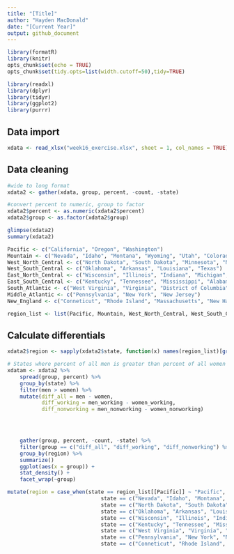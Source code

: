 ```yaml
---
title: "[Title]"
author: "Hayden MacDonald"
date: "[Current Year]"
output: github_document
---
```


```r
library(formatR)
library(knitr)
opts_chunk$set(echo = TRUE)
opts_chunk$set(tidy.opts=list(width.cutoff=50),tidy=TRUE)

library(readxl)
library(dplyr)
library(tidyr)
library(ggplot2)
library(purrr)
```


## Data import
```r
xdata <- read_xlsx("week16_exercise.xlsx", sheet = 1, col_names = TRUE)
```

## Data cleaning
```r
#wide to long format
xdata2 <- gather(xdata, group, percent, -count, -state)

#convert percent to numeric, group to factor
xdata2$percent <- as.numeric(xdata2$percent)
xdata2$group <- as.factor(xdata2$group)

glimpse(xdata2)
summary(xdata2)
```

```r
Pacific <- c("California", "Oregon", "Washington")
Mountain <- c("Nevada", "Idaho", "Montana", "Wyoming", "Utah", "Colorado", "New Mexico", "Arizona")
West_North_Central <- c("North Dakota", "South Dakota", "Minnesota", "Nebraska", "Kansas", "Iowa", "Missouri")
West_South_Central <- c("Oklahoma", "Arkansas", "Louisiana", "Texas")
East_North_Central <- c("Wisconsin", "Illinois", "Indiana", "Michigan", "Ohio")
East_South_Central <- c("Kentucky", "Tennessee", "Mississippi", "Alabama") 
South_Atlantic <- c("West Virginia", "Virginia", "District of Columbia", "Maryland", "Delaware", "North Carolina", "South Carolina", "Georgia", "Florida")
Middle_Atlantic <- c("Pennsylvania", "New York", "New Jersey")
New_England <- c("Conneticut", "Rhode Island", "Massachusetts", "New Hampshire", "Vermont", "Maine")

region_list <- list(Pacific, Mountain, West_North_Central, West_South_Central, East_North_Central, East_South_Central, South_Atlantic, Middle_Atlantic, New_England)
```


## Calculate differentials
```r
xdata2$region <- sapply(xdata2$state, function(x) names(region_list)[grep(x,region_list)])

# States where percent of all men is greater than percent of all women
xdatam <- xdata2 %>%
    spread(group, percent) %>%
    group_by(state) %>%
    filter(men > women) %>%
    mutate(diff_all = men - women, 
           diff_working = men_working - women_working, 
           diff_nonworking = men_nonworking - women_nonworking)



                      
    gather(group, percent, -count, -state) %>%
    filter(group == c("diff_all", "diff_working", "diff_nonworking") %>%
    group_by(region) %>%
    summarize()
    ggplot(aes(x = group)) + 
    stat_density() +
    facet_wrap(~group)
```

```r
mutate(region = case_when(state == region_list[[Pacific]] ~ "Pacific", 
                              state == c("Nevada", "Idaho", "Montana", "Wyoming", "Utah", "Colorado", "New Mexico", "Arizona") ~ "Mountain", 
                              state == c("North Dakota", "South Dakota", "Minnesota", "Nebraska", "Kansas", "Iowa", "Missouri") ~ "West North Central",
                              state == c("Oklahoma", "Arkansas", "Louisiana", "Texas") ~ "West South Central",
                              state == c("Wisconsin", "Illinois", "Indiana", "Michigan", "Ohio") ~ "East North Central", 
                              state == c("Kentucky", "Tennessee", "Mississippi", "Alabama") ~ "East South Central", 
                              state == c("West Virginia", "Virginia", "District of Columbia", "Maryland", "Delaware", "North Carolina", "South Carolina", "Georgia", "Florida") ~ "South Atlantic",
                              state == c("Pennsylvania", "New York", "New Jersey") ~ "Middle Atlantic", 
                              state == c("Conneticut", "Rhode Island", "Massachusetts", "New Hampshire", "Vermont", "Maine") ~ "New England")) %>%
```



























